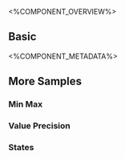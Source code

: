 
<%COMPONENT_OVERVIEW%>

## Basic
<Basic />

<%COMPONENT_METADATA%>

## More Samples

### Min Max
<MinMax />

### Value Precision
<ValuePrecision />

### States
<States />